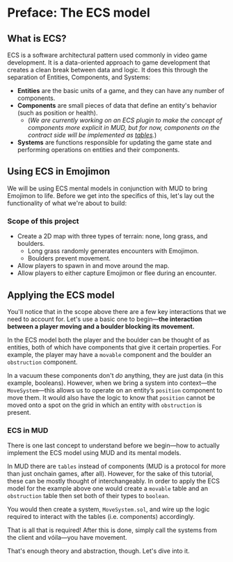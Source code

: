 # Preface: The ECS model

## What is ECS?

ECS is a software architectural pattern used commonly in video game development. It is a data-oriented approach to game development that creates a clean break between data and logic. It does this through the separation of Entities, Components, and Systems:

- **Entities** are the basic units of a game, and they can have any number of components.
- **Components** are small pieces of data that define an entity's behavior (such as position or health).
    - (*We are currently working on an ECS plugin to make the concept of components more explicit in MUD, but for now, components on the contract side will be implemented as [tables](https://mud.dev/store#stores-core-data-model).*)
- **Systems** are functions responsible for updating the game state and performing operations on entities and their components.

## Using ECS in Emojimon

We will be using ECS mental models in conjunction with MUD to bring Emojimon to life. Before we get into the specifics of this, let's lay out the functionality of what we're about to build:

### Scope of this project

- Create a 2D map with three types of terrain: none, long grass, and boulders.
    - Long grass randomly generates encounters with Emojimon.
    - Boulders prevent movement.
- Allow players to spawn in and move around the map.
- Allow players to either capture Emojimon or flee during an encounter.

## Applying the ECS model

You'll notice that in the scope above there are a few key interactions that we need to account for. Let's use a basic one to begin—**the interaction between a player moving and a boulder blocking its movement.**

In the ECS model both the player and the boulder can be thought of as entities, both of which have components that give it certain properties. For example, the player may have a `movable` component and the boulder an `obstruction` component.

In a vacuum these components don't *do* anything, they are just data (in this example, booleans). However, when we bring a system into context—the `MoveSystem`—this allows us to operate on an entity’s `position` component to move them. It would also have the logic to know that `position` cannot be moved onto a spot on the grid in which an entity with `obstruction` is present.

### ECS in MUD

There is one last concept to understand before we begin—how to actually implement the ECS model using MUD and its mental models.

In MUD there are `tables` instead of components (MUD is a protocol for more than just onchain games, after all). However, for the sake of this tutorial, these can be mostly thought of interchangeably. In order to apply the ECS model for the example above one would create a `movable` table and an `obstruction` table then set both of their types to `boolean`.

You would then create a system, `MoveSystem.sol`, and wire up the logic required to interact with the tables (i.e. components) accordingly.

That is all that is required! After this is done, simply call the systems from the client and vóila—you have movement.

That's enough theory and abstraction, though. Let's dive into it.
